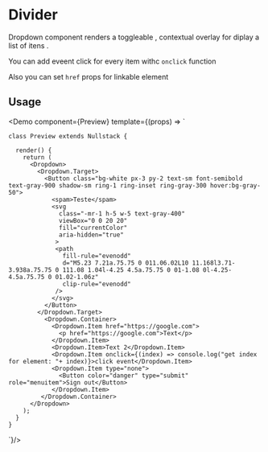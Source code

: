 

<Meta title="Dropdown" description="Dropdown component render a toggleable list" />

# Divider

Dropdown component renders a toggleable , contextual overlay for diplay a list of itens .

You can add eveent click for every item withc `onclick` function

Also you can set `href` props for linkable element

## Usage

<Demo
  component={Preview}
  template={(props) => `


    class Preview extends Nullstack {

      render() {
        return (
          <Dropdown>
            <Dropdown.Target>
              <Button class="bg-white px-3 py-2 text-sm font-semibold text-gray-900 shadow-sm ring-1 ring-inset ring-gray-300 hover:bg-gray-50">
                <spam>Teste</spam>
                <svg
                  class="-mr-1 h-5 w-5 text-gray-400"
                  viewBox="0 0 20 20"
                  fill="currentColor"
                  aria-hidden="true"
                 >
                 <path
                   fill-rule="evenodd"
                   d="M5.23 7.21a.75.75 0 011.06.02L10 11.168l3.71-3.938a.75.75 0 111.08 1.04l-4.25 4.5a.75.75 0 01-1.08 0l-4.25-4.5a.75.75 0 01.02-1.06z"
                   clip-rule="evenodd"
                 />
                </svg>
              </Button>
            </Dropdown.Target>
              <Dropdown.Container>
                <Dropdown.Item href="https://google.com">
                  <p href="https://google.com">Text</p>
                </Dropdown.Item>
                <Dropdown.Item>Text 2</Dropdown.Item>
                <Dropdown.Item onclick={(index) => console.log("get index for element: "+ index)}>click event</Dropdown.Item>
                <Dropdown.Item type="none">
                  <Button color="danger" type="submit" role="menuitem">Sign out</Button>
                </Dropdown.Item>
             </Dropdown.Container>
          </Dropdown>
        );
      }
    }

`}/>


